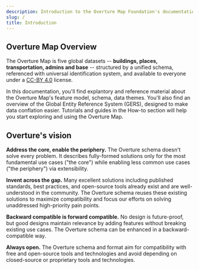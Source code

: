 ```yaml
---
description: Introduction to the Overture Map Foundation's documentation
slug: /
title: Introduction
---
```


## Overture Map Overview

The Overture Map is five global datasets -- **buildings, places, transportation, admins and base** -- structured by a unified schema, referenced with universal identification system, and available to everyone under a [CC-BY 4.0](https://creativecommons.org/licenses/by/4.0/legalcode) license.

In this documentation, you'll find explantory and reference material about the Overture Map's feature model, schema, data themes. You'll also find an overview of the Global Entity Reference System (GERS), designed to make data conflation easier. Tutorials and guides in the How-to section will help you start exploring and using the Overture Map. 

<!--
Add sections: What can I use the Overture Map for?; Overture Map architecture; Underlying technology
-->

## Overture's vision
**Address the core, enable the periphery.** The Overture schema doesn't solve every problem. It describes fully-formed solutions only for the most fundamental use cases ("the core") while enabling
less common use cases ("the periphery") via extensibility.

**Invent across the gap.** Many excellent solutions including published standards, best practices, and open-source tools already exist and are well-understood in the community. The Overture schema reuses these existing solutions to maximize compatibility and focus our efforts on solving unaddressed high-priority pain points.

**Backward compatible is forward compatible.** No design is future-proof, but good designs maintain relevance by adding features without breaking existing use cases. The Overture schema can be enhanced in a backward-compatible way.

**Always open.** The Overture schema and format aim for compatibility with free and open-source tools and technologies and avoid depending on closed-source or proprietary tools and technologies.




